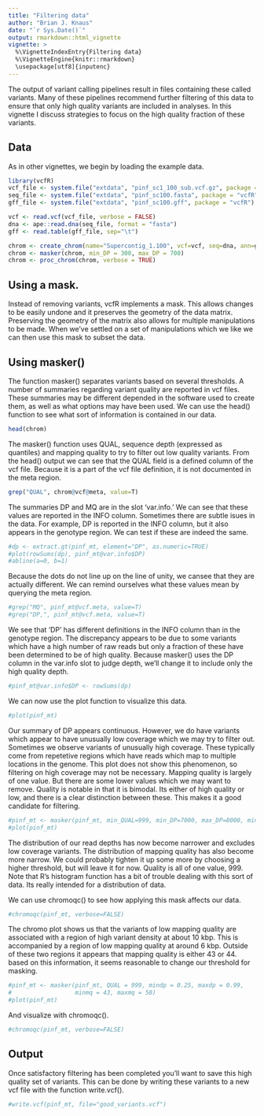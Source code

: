```yaml
---
title: "Filtering data"
author: "Brian J. Knaus"
date: "`r Sys.Date()`"
output: rmarkdown::html_vignette
vignette: >
  %\VignetteIndexEntry{Filtering data}
  %\VignetteEngine{knitr::rmarkdown}
  \usepackage[utf8]{inputenc}
---
```



The output of variant calling pipelines result in files containing these called variants.
Many of these pipelines recommend further filtering of this data to ensure that only high quality variants are included in analyses.
In this vignette I discuss strategies to focus on the high quality fraction of these variants.


## Data

As in other vignettes, we begin by loading the example data.

```r
library(vcfR)
vcf_file <- system.file("extdata", "pinf_sc1_100_sub.vcf.gz", package = "vcfR")
seq_file <- system.file("extdata", "pinf_sc100.fasta", package = "vcfR")
gff_file <- system.file("extdata", "pinf_sc100.gff", package = "vcfR")

vcf <- read.vcf(vcf_file, verbose = FALSE)
dna <- ape::read.dna(seq_file, format = "fasta")
gff <- read.table(gff_file, sep="\t")

chrom <- create_chrom(name="Supercontig_1.100", vcf=vcf, seq=dna, ann=gff, verbose=TRUE)
chrom <- masker(chrom, min_DP = 300, max_DP = 700)
chrom <- proc_chrom(chrom, verbose = TRUE)

```


## Using a mask.


Instead of removing variants, vcfR implements a mask.
This allows changes to be easily undone and it preserves the geometry of the data matrix.
Preserving the geometry of the matrix also allows for multiple manipulations to be made.
When we've settled on a set of manipulations which we like we can then use this mask to subset the data.



## Using masker()


The function masker() separates variants based on several thresholds.
A number of summaries regarding variant quality are reported in vcf files.
These summaries may be different depended in the software used to create them, as well as what options may have been used.
We can use the head() function to see what sort of information is contained in our data.


```r
head(chrom)
```


The masker() function uses QUAL, sequence depth (expressed as quantiles) and mapping quality to try to filter out low quality variants.
From the head() output we can see that the QUAL field is a defined column of the vcf file.
Because it is a part of the vcf file definition, it is not documented in the meta region.


```r
grep("QUAL", chrom@vcf@meta, value=T)
```


The summaries DP and MQ are in the slot 'var.info.'
We can see that these values are reported in the INFO column.
Sometimes there are subtle isues in the data.
For example, DP is reported in the INFO column, but it also appears in the genotype region.
We can test if these are indeed the same.


```r
#dp <- extract.gt(pinf_mt, element="DP", as.numeric=TRUE)
#plot(rowSums(dp), pinf_mt@var.info$DP)
#abline(a=0, b=1)
```


Because the dots do not line up on the line of unity, we cansee that they are actually different.
We can remind ourselves what these values mean by querying the meta region.


```r
#grep("MQ", pinf_mt@vcf.meta, value=T)
#grep("DP,", pinf_mt@vcf.meta, value=T)
```


We see that 'DP' has different definitions in the INFO column than in the genotype region.
The discrepancy appears to be due to some variants which have a high number of raw reads but only a fraction of these have been determined to be of high quality.
Because masker() uses the DP column in the var.info slot to judge depth, we'll change it to include only the high quality depth.


```r
#pinf_mt@var.info$DP <- rowSums(dp)
```


We can now use the plot function to visualize this data.


```r
#plot(pinf_mt)
```



Our summary of DP appears continuous.
However, we do have variants which appear to have unusually low coverage which we may try to filter out.
Sometimes we observe variants of unusually high coverage.
These typically come from repetetive regions which have reads which map to multiple locations in the genome.
This plot does not show this phenomenon, so filtering on high coverage may not be necessary.
Mapping quality is largely of one value.
But there are some lower values which we may want to remove.
Quality is notable in that it is bimodal.
Its either of high quality or low, and there is a clear distinction between these.
This makes it a good candidate for filtering.


```r
#pinf_mt <- masker(pinf_mt, min_QUAL=999, min_DP=7000, max_DP=8000, min_MQ=43, max_MQ=46)
#plot(pinf_mt)
```


The distribution of our read depths has now become narrower and excludes low coverage variants.
The distribution of mapping quality has also become more narrow.
We could probably tighten it up some more by choosing a higher threshold, but will leave it for now.
Quality is all of one value, 999.
Note that R's histogram function has a bit of trouble dealing with this sort of data.
Its really intended for a distribution of data.


We can use chromoqc() to see how applying this mask affects our data.


```r
#chromoqc(pinf_mt, verbose=FALSE)
```



The chromo plot shows us that the variants of low mapping quality are associated with a region of high variant density at about 10 kbp.
This is accompanied by a region of low mapping quality at around 6 kbp.
Outside of these two regions it appears that mapping quality is either 43 or 44.
based on this information, it seems reasonable to change our threshold for masking.


```r
#pinf_mt <- masker(pinf_mt, QUAL = 999, mindp = 0.25, maxdp = 0.99,
#                  minmq = 43, maxmq = 50)
#plot(pinf_mt)
```


And visualize with chromoqc().


```r
#chromoqc(pinf_mt, verbose=FALSE)
```


## Output


Once satisfactory filtering has been completed you'll want to save this high quality set of variants.
This can be done by writing these variants to a new vcf file with the function write.vcf().


```r
#write.vcf(pinf_mt, file="good_variants.vcf")
```




